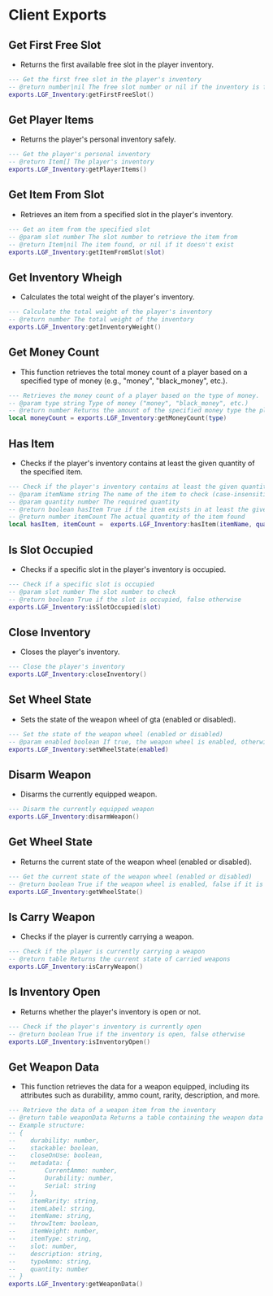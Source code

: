 # Client Exports

## Get First Free Slot

- Returns the first available free slot in the player inventory.

```lua copy
--- Get the first free slot in the player's inventory
-- @return number|nil The free slot number or nil if the inventory is full
exports.LGF_Inventory:getFirstFreeSlot()
```

## Get Player Items

- Returns the player's personal inventory safely.

```lua copy
--- Get the player's personal inventory
-- @return Item[] The player's inventory
exports.LGF_Inventory:getPlayerItems()
```

## Get Item From Slot

- Retrieves an item from a specified slot in the player's inventory.

```lua copy
--- Get an item from the specified slot
-- @param slot number The slot number to retrieve the item from
-- @return Item|nil The item found, or nil if it doesn't exist
exports.LGF_Inventory:getItemFromSlot(slot)
```

## Get Inventory Wheigh

- Calculates the total weight of the player's inventory.

```lua copy
--- Calculate the total weight of the player's inventory
-- @return number The total weight of the inventory
exports.LGF_Inventory:getInventoryWeight()
```

## Get Money Count

- This function retrieves the total money count of a player based on a specified type of money (e.g., "money", "black_money", etc.).

```lua copy
--- Retrieves the money count of a player based on the type of money.
-- @param type string Type of money ("money", "black_money", etc.)
-- @return number Returns the amount of the specified money type the player has in their inventory
local moneyCount = exports.LGF_Inventory:getMoneyCount(type)
```

## Has Item

- Checks if the player's inventory contains at least the given quantity of the specified item.

```lua copy
--- Check if the player's inventory contains at least the given quantity of the specified item
-- @param itemName string The name of the item to check (case-insensitive)
-- @param quantity number The required quantity
-- @return boolean hasItem True if the item exists in at least the given quantity, false otherwise
-- @return number itemCount The actual quantity of the item found
local hasItem, itemCount =  exports.LGF_Inventory:hasItem(itemName, quantity)
```

## Is Slot Occupied

- Checks if a specific slot in the player's inventory is occupied.

```lua copy
--- Check if a specific slot is occupied
-- @param slot number The slot number to check
-- @return boolean True if the slot is occupied, false otherwise
exports.LGF_Inventory:isSlotOccupied(slot)
```

## Close Inventory

- Closes the player's inventory.

```lua copy
--- Close the player's inventory
exports.LGF_Inventory:closeInventory()
```

## Set Wheel State

- Sets the state of the weapon wheel of gta (enabled or disabled).

```lua copy
--- Set the state of the weapon wheel (enabled or disabled)
-- @param enabled boolean If true, the weapon wheel is enabled, otherwise it is disabled
exports.LGF_Inventory:setWheelState(enabled)
```

## Disarm Weapon

- Disarms the currently equipped weapon.

```lua copy
--- Disarm the currently equipped weapon
exports.LGF_Inventory:disarmWeapon()
```

## Get Wheel State

- Returns the current state of the weapon wheel (enabled or disabled).

```lua copy
--- Get the current state of the weapon wheel (enabled or disabled)
-- @return boolean True if the weapon wheel is enabled, false if it is disabled
exports.LGF_Inventory:getWheelState()
```

## Is Carry Weapon

- Checks if the player is currently carrying a weapon.

```lua copy
--- Check if the player is currently carrying a weapon
-- @return table Returns the current state of carried weapons
exports.LGF_Inventory:isCarryWeapon()
```

## Is Inventory Open

- Returns whether the player's inventory is open or not.

```lua copy
--- Check if the player's inventory is currently open
-- @return boolean True if the inventory is open, false otherwise
exports.LGF_Inventory:isInventoryOpen()
```

## Get Weapon Data

- This function retrieves the data for a weapon equipped, including its attributes such as durability, ammo count, rarity, description, and more.

```lua copy
--- Retrieve the data of a weapon item from the inventory
-- @return table weaponData Returns a table containing the weapon data
-- Example structure:
-- {
--    durability: number,
--    stackable: boolean,
--    closeOnUse: boolean,
--    metadata: {
--        CurrentAmmo: number,
--        Durability: number,
--        Serial: string
--    },
--    itemRarity: string,
--    itemLabel: string,
--    itemName: string,
--    throwItem: boolean,
--    itemWeight: number,
--    itemType: string,
--    slot: number,
--    description: string,
--    typeAmmo: string,
--    quantity: number
-- }
exports.LGF_Inventory:getWeaponData()
```
